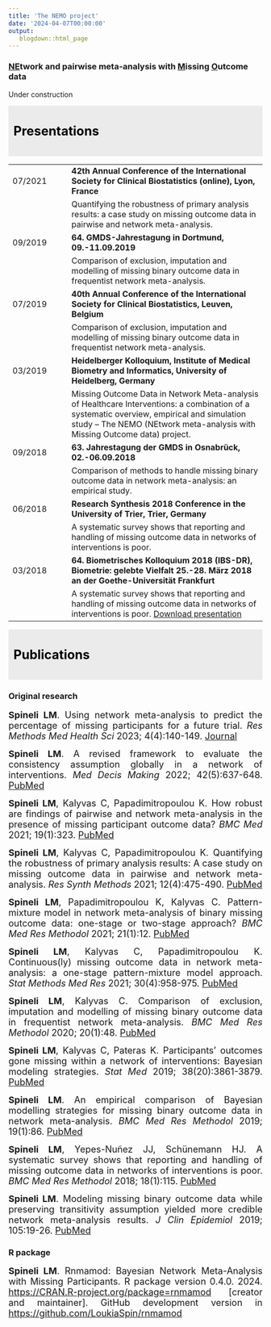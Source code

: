 ```yaml
---
title: 'The NEMO project'
date: '2024-04-07T00:00:00'
output: 
   blogdown::html_page
---
```


### <ins>NE</ins>twork and pairwise meta-analysis with <ins>M</ins>issing <ins>O</ins>utcome data

Under construction

::: {style="padding: 10px; margin-bottom: 10px; color: black; background-color: #EBEBEB; border-color: #EBEBEB; font-size: 25px;"}
**Presentations**
:::

|  |  |
|:----------------|:------------------------------------------------------|
| 07/2021 | **42th Annual Conference of the International Society for Clinical Biostatistics (online), Lyon, France** |
|  | Quantifying the robustness of primary analysis results: a case study on missing outcome data in pairwise and network meta-analysis. |
| 09/2019 | **64. GMDS-Jahrestagung in Dortmund, 09.-11.09.2019** |
|  | Comparison of exclusion, imputation and modelling of missing binary outcome data in frequentist network meta-analysis. |
| 07/2019 | **40th Annual Conference of the International Society for Clinical Biostatistics, Leuven, Belgium** |
|  | Comparison of exclusion, imputation and modelling of missing binary outcome data in frequentist network meta-analysis. |
| 03/2019 | **Heidelberger Kolloquium, Institute of Medical Biometry and Informatics, University of Heidelberg, Germany** |
|  | Missing Outcome Data in Network Meta-analysis of Healthcare Interventions: a combination of a systematic overview, empirical and simulation study – The NEMO (NEtwork meta-analysis with Missing Outcome data) project. |
| 09/2018 | **63. Jahrestagung der GMDS in Osnabrück, 02.-06.09.2018** |
|  | Comparison of methods to handle missing binary outcome data in network meta-analysis: an empirical study. |
| 06/2018 | **Research Synthesis 2018 Conference in the University of Trier, Trier, Germany** |
|  | A systematic survey shows that reporting and handling of missing outcome data in networks of interventions is poor. |
| 03/2018 | **64. Biometrisches Kolloquium 2018 (IBS-DR), Biometrie: gelebte Vielfalt 25.-28. März 2018 an der Goethe-Universität Frankfurt** |
|  | A systematic survey shows that reporting and handling of missing outcome data in networks of interventions is poor. [Download presentation](https://github.com/LoukiaSpin/loukiaspinweb/blob/main/content/projects/projects/nemopresentations/ResearchSynthesis_Spineli.pdf) |

::: {style="padding: 10px; margin-bottom: 10px; color: black; background-color: #EBEBEB; border-color: #EBEBEB; font-size: 25px;"}
**Publications**
:::

### Original research

::: {style="text-align: justify"}
<font size="4">**Spineli LM**. Using network meta-analysis to predict the percentage of missing participants for a future trial. *Res Methods Med Health Sci* 2023; 4(4):140-149. [Journal](https://journals.sagepub.com/doi/full/10.1177/26320843231167502)</font>

<font size="4">**Spineli LM**. A revised framework to evaluate the consistency assumption globally in a network of interventions. *Med Decis Making* 2022; 42(5):637-648. [PubMed](https://pubmed.ncbi.nlm.nih.gov/34961377/)</font>

<font size="4">**Spineli LM**, Kalyvas C, Papadimitropoulou K. How robust are findings of pairwise and network meta-analysis in the presence of missing participant outcome data? *BMC Med* 2021; 19(1):323. [PubMed](https://pubmed.ncbi.nlm.nih.gov/34930276/)</font>

<font size="4">**Spineli LM**, Kalyvas C, Papadimitropoulou K. Quantifying the robustness of primary analysis results: A case study on missing outcome data in pairwise and network meta-analysis. *Res Synth Methods* 2021; 12(4):475-490. [PubMed](https://pubmed.ncbi.nlm.nih.gov/33543587/)</font>

<font size="4">**Spineli LM**, Papadimitropoulou K, Kalyvas C. Pattern-mixture model in network meta-analysis of binary missing outcome data: one-stage or two-stage approach? *BMC Med Res Methodol* 2021; 21(1):12. [PubMed](https://pubmed.ncbi.nlm.nih.gov/33413138/)</font>

<font size="4">**Spineli LM**, Kalyvas C, Papadimitropoulou K. Continuous(ly) missing outcome data in network meta-analysis: a one-stage pattern-mixture model approach. *Stat Methods Med Res* 2021; 30(4):958-975. [PubMed](https://pubmed.ncbi.nlm.nih.gov/33406990/)</font>

<font size="4">**Spineli LM**, Kalyvas C. Comparison of exclusion, imputation and modelling of missing binary outcome data in frequentist network meta-analysis. *BMC Med Res Methodol* 2020; 20(1):48. [PubMed](https://pubmed.ncbi.nlm.nih.gov/32111167/)</font>

<font size="4">**Spineli LM**, Kalyvas C, Pateras K. Participants’ outcomes gone missing within a network of interventions: Bayesian modeling strategies. *Stat Med* 2019; 38(20):3861-3879. [PubMed](https://pubmed.ncbi.nlm.nih.gov/31134664/)</font>

<font size="4">**Spineli LM**. An empirical comparison of Bayesian modelling strategies for missing binary outcome data in network meta-analysis. *BMC Med Res Methodol* 2019; 19(1):86. [PubMed](https://pubmed.ncbi.nlm.nih.gov/31018836/)</font>

<font size="4">**Spineli LM**, Yepes-Nuñez JJ, Schünemann HJ. A systematic survey shows that reporting and handling of missing outcome data in networks of interventions is poor. *BMC Med Res Methodol* 2018; 18(1):115. [PubMed](https://pubmed.ncbi.nlm.nih.gov/30355280/)</font>

<font size="4">**Spineli LM**. Modeling missing binary outcome data while preserving transitivity assumption yielded more credible network meta-analysis results. *J Clin Epidemiol* 2019; 105:19-26. [PubMed](https://pubmed.ncbi.nlm.nih.gov/30223064/)</font>
:::

### R package

::: {style="text-align: justify"}
<font size="4">**Spineli LM**. Rnmamod: Bayesian Network Meta-Analysis with Missing Participants. R package version 0.4.0. 2024. <https://CRAN.R-project.org/package=rnmamod> [creator and maintainer]. GitHub development version in <https://github.com/LoukiaSpin/rnmamod></font>
:::
